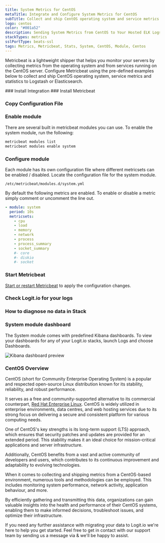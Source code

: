 ```yaml
---
title: System Metrics for CentOS
metaTitle: Integrate and Configure System Metrics for CentOS
subTitle: Collect and ship CentOS operating system and service metrics to Logstash and Elasticsearch
logo: centos
color: "#001a52"
description: Sending System Metrics from CentOS to Your Hosted ELK Logstash Instance - Configuring Metricbeat for Transmission to Logstash or Elasticsearch.
stackTypes: metrics
sslPortType: beats-ssl
tags: Metrics, Metricbeat, Stats, System, CentOS, Module, Centos
---
```


Metricbeat is a lightweight shipper that helps you monitor your servers 
by collecting metrics from the operating system and from services running 
on the CentOS server. Configure Metricbeat using the pre-defined examples 
below to collect and ship CentOS operating system, service metrics and 
statistics to Logstash or Elasticsearch.

<Steps>
  ### Install Integration
  <InstallIntegration/>
  ### Install Metricbeat

  <InstallBeat beatname="metricbeat" />

  ### Copy Configuration File

  <MetricbeatOutput />

  ### Enable module

  There are several built in metricbeat modules you can use. To enable the system module, run the following:

  ```bash copy
  metricbeat modules list
  metricbeat modules enable system
  ```

  ### Configure module

  Each module has its own configuration file where different metricsets can be enabled / disabled. 
  Locate the configuration file for the system module.

  `/etc/metricbeat/modules.d/system.yml`

  By default the following metrics are enabled. To enable or disable a metric simply comment or uncomment the line out.

  ```yaml copy
  - module: system
    period: 10s
    metricsets:
      - cpu
      - load
      - memory
      - network
      - process
      - process_summary
      - socket_summary
      #- core
      #- diskio
      #- socket
  ```

  ### Start Metricbeat

  [Start or restart Metricbeat](https://www.elastic.co/guide/en/beats/metricbeat/master/metricbeat-starting.html) 
  to apply the configuration changes.

  ### Check Logit.io for your logs

  <LaunchStack utmMedium="logs" utmCampaign="centos_metricbeat" source="metrics_system_centos" />

  ### How to diagnose no data in Stack

  <DiagnoseNoData />

  ### System module dashboard

  The System module comes with predefined Kibana dashboards. To view your dashboards for any of your Logit.io stacks, launch Logs and choose Dashboards.

  ![Kibana dashboard preview](@/images/integrations/metricbeats/metricbeat_system_module.png)

</Steps>

### CentOS Overview

CentOS (short for Community Enterprise Operating System) is a popular and respected open-source Linux distribution known for its stability, reliability,
 and robust performance. 

It serves as a free and community-supported alternative to its commercial counterpart, [Red Hat Enterprise Linux](/integrations/log-management/operating-systems/redhat). 
CentOS is widely utilized in enterprise environments, data centres, and web hosting services due to its strong focus on delivering 
a secure and consistent platform for various computing needs. 

One of CentOS's key strengths is its long-term support (LTS) approach, which ensures that security patches and updates are provided for an extended period. 
This stability makes it an ideal choice for mission-critical applications and server infrastructure. 

Additionally, CentOS benefits from a vast and active community of developers and users, which contributes to its continuous improvement and adaptability 
to evolving technologies. 

When it comes to collecting and shipping metrics from a CentOS-based environment, numerous tools and methodologies can be employed. This includes 
monitoring system performance, network activity, application behaviour, and more. 

By efficiently gathering and transmitting this data, organizations can gain valuable insights into the health and performance of their CentOS systems, 
enabling them to make informed decisions, troubleshoot issues, and optimize their infrastructure.

If you need any further assistance with migrating your data to Logit.io we're here to help you get started. Feel free to get in contact with our 
support team by sending us a message via <IntercomButton text="live chat" /> & we'll be happy to assist.